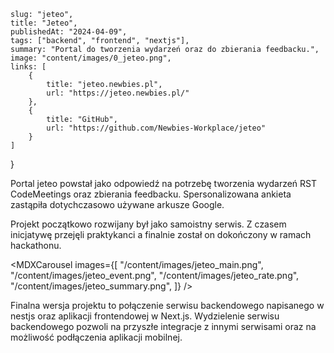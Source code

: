 
    slug: "jeteo",
    title: "Jeteo",
    publishedAt: "2024-04-09",
    tags: ["backend", "frontend", "nextjs"],
    summary: "Portal do tworzenia wydarzeń oraz do zbierania feedbacku.",
    image: "content/images/0_jeteo.png",
    links: [
        {
            title: "jeteo.newbies.pl",
            url: "https://jeteo.newbies.pl/"
        },
        {
            title: "GitHub",
            url: "https://github.com/Newbies-Workplace/jeteo"
        }
    ]
}

Portal jeteo powstał jako odpowiedź na potrzebę tworzenia wydarzeń RST CodeMeetings oraz zbierania feedbacku.
Spersonalizowana ankieta zastąpiła dotychczasowo używane arkusze Google.

Projekt początkowo rozwijany był jako samoistny serwis.
Z czasem inicjatywę przejęli praktykanci a finalnie został on dokończony w ramach hackathonu.


<MDXCarousel
    images={[
        "/content/images/jeteo_main.png",
        "/content/images/jeteo_event.png",
        "/content/images/jeteo_rate.png",
        "/content/images/jeteo_summary.png",
    ]}
/>

Finalna wersja projektu to połączenie serwisu backendowego napisanego w nestjs oraz aplikacji frontendowej w Next.js. Wydzielenie serwisu backendowego pozwoli na przyszłe integracje z innymi serwisami oraz na możliwość podłączenia aplikacji mobilnej.
